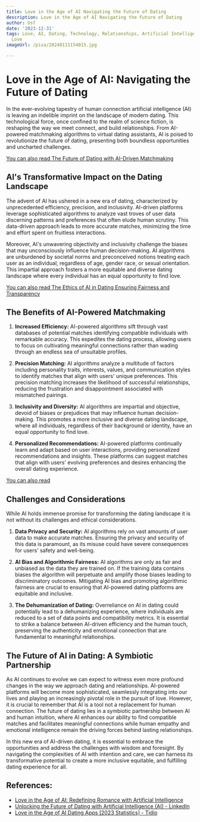 ```yaml
---
title: Love in the Age of AI Navigating the Future of Dating
description: Love in the Age of AI Navigating the Future of Dating
author: Usf
date: '2023-12-31'
tags: Love, AI, Dating, Technology, Relationships, Artificial Intelligence, Modern
  Love
imageUrl: /pixa/20240111154015.jpg

---
```

# Love in the Age  of AI: Navigating the Future of Dating

In  the ever-evolving tapestry of  human connection artificial  intelligence (AI) is leaving an indelible imprint on the landscape of  modern dating. This technological force, once  confined to the realm of science fiction, is reshaping the way we meet connect, and build  relationships. From AI-powered matchmaking algorithms to virtual dating assistants, AI is poised to revolutionize the future of dating, presenting both boundless opportunities and  uncharted challenges.

[You  can also read The Future of Dating with AI-Driven Matchmaking](The%20Future%20of%20Dating%20with%20AI-Driven%20Matchmaking)


## AI's Transformative Impact on the  Dating Landscape

The advent of AI has ushered in a  new era of dating, characterized by unprecedented  efficiency, precision, and inclusivity. AI-driven  platforms leverage sophisticated algorithms to analyze vast troves of user data discerning patterns and preferences  that often elude human scrutiny. This data-driven approach leads to more accurate matches, minimizing the time and effort spent on fruitless interactions.

Moreover, AI's unwavering objectivity  and inclusivity challenge the biases that may  unconsciously influence human  decision-making. AI algorithms are unburdened by societal norms  and preconceived notions  treating each user as an  individual, regardless of age, gender race, or sexual orientation. This impartial approach fosters a  more equitable  and diverse  dating landscape where every individual has  an equal opportunity  to find love.

[You can  also read The Ethics of AI in Dating Ensuring Fairness and Transparency](The%20Ethics%20of%20AI%20in%20Dating%20Ensuring%20Fairness%20and%20Transparency)


##  The Benefits of AI-Powered Matchmaking

1. **Increased Efficiency:** AI-powered algorithms sift through vast  databases of potential matches identifying compatible individuals with remarkable accuracy. This expedites the dating process, allowing users to focus on cultivating  meaningful connections rather than wading through an endless sea  of unsuitable profiles.


2. **Precision Matching:**  AI algorithms analyze a multitude of factors  including personality traits, interests, values, and communication styles to identify matches that align with users' unique  preferences. This precision matching increases the likelihood of successful relationships, reducing the frustration and disappointment associated  with mismatched pairings.


3.  **Inclusivity and Diversity:** AI algorithms are impartial and objective, devoid of biases or prejudices that may influence human decision-making. This promotes a more inclusive and diverse dating landscape,  where all individuals, regardless of their  background or identity, have  an equal opportunity to find love.


4. **Personalized Recommendations:** AI-powered platforms continually learn and adapt based on user  interactions,  providing personalized recommendations and insights. These platforms can suggest  matches that  align with users' evolving preferences and desires enhancing the overall dating experience.

[You can also read ]()


## Challenges and Considerations

While AI holds immense promise for transforming the dating landscape it is not without its challenges and ethical considerations.

1. **Data Privacy and Security:** AI algorithms rely on vast amounts of user data to make accurate matches. Ensuring the privacy and security of this data is paramount,  as its misuse could have severe consequences for users' safety and  well-being.


2. **AI Bias and Algorithmic Fairness:** AI algorithms are only as fair and unbiased as the data  they are  trained on. If the training data contains biases the algorithm will  perpetuate and amplify those biases leading to discriminatory outcomes. Mitigating  AI bias and promoting  algorithmic fairness  are crucial to ensuring  that AI-powered  dating platforms are equitable and inclusive.


3. **The  Dehumanization of Dating:** Overreliance on AI in dating could potentially lead to a dehumanizing experience, where individuals are reduced to a set of  data points and compatibility metrics. It is essential to  strike a balance between AI-driven efficiency and the human touch, preserving the authenticity and emotional connection that are fundamental to  meaningful relationships.

## The Future  of AI in Dating: A Symbiotic Partnership

As AI continues to evolve we can expect to witness even  more profound changes  in the way we approach dating and relationships. AI-powered platforms will become more sophisticated, seamlessly integrating into our lives and playing an increasingly  pivotal role in the pursuit of love. However, it is crucial to remember that AI  is a tool  not a replacement for  human connection. The future of dating lies in a symbiotic partnership between AI and human intuition, where AI enhances our ability to find compatible matches and  facilitates meaningful connections while human empathy and emotional intelligence remain the driving forces behind lasting relationships.

In this new era of AI-driven dating, it is essential to embrace the opportunities and address  the challenges with wisdom and foresight. By navigating the complexities of AI  with intention  and  care, we can  harness its  transformative potential to create a more inclusive  equitable, and fulfilling dating experience for  all.

## References:
- [Love in the Age of AI: Redefining Romance with Artificial Intelligence](https://medium.com/@jaumepuigturon4/love-in-the-age-of-ai-redefining-romance-with-artificial-intelligence-32f93fb554d7)
- [Unlocking the Future of Dating with Artificial Intelligence (AI) - LinkedIn](https://www.linkedin.com/pulse/unlocking-future-dating-artificial-intelligence-ai-scott-jones)
- [Love in the Age of AI Dating Apps [2023 Statistics] - Tidio](https://www.tidio.com/blog/ai-dating-apps/)
